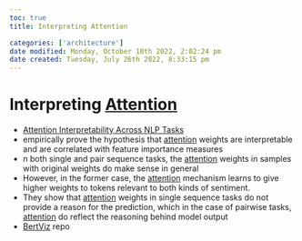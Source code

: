 ```yaml
---
toc: true
title: Interpreting Attention

categories: ['architecture']
date modified: Monday, October 10th 2022, 2:02:24 pm
date created: Tuesday, July 26th 2022, 8:33:15 pm
---
```


# Interpreting [Attention](Attention.qmd)
- [Attention Interpretability Across NLP Tasks](https://arxiv.org/abs/1909.11218)
- empirically prove the hypothesis that [attention](Attention.qmd) weights are interpretable and are correlated with feature importance measures
- n both single and pair sequence tasks, the [attention](Attention.qmd) weights in samples with original weights do make sense in general
- However, in the former case, the [attention](Attention.qmd) mechanism learns to give higher weights to tokens relevant to both kinds of sentiment.
- They show that [attention](Attention.qmd) weights in single sequence tasks do not provide a reason for the prediction, which in the case of pairwise tasks, [attention](Attention.qmd) do reflect the reasoning behind model output
- [BertViz](https://github.com/jessevig/bertviz) repo



